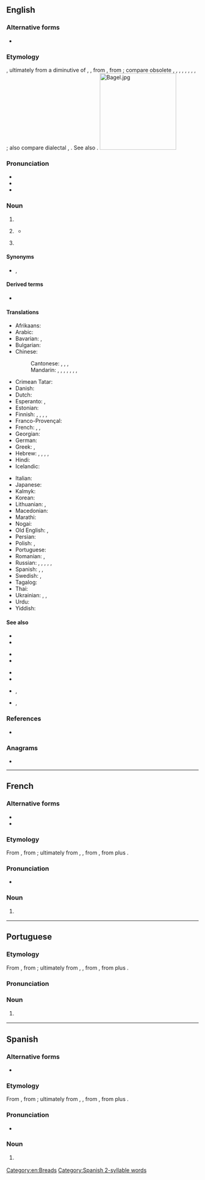 {{also|Bagel}}
==English==
{{wikipedia}}

===Alternative forms===
* {{l|en|beigel}} {{qualifier|UK}}

===Etymology===
{{PIE root|en|bʰewgʰ}}
{{bor|en|yi|בייגל|withtext=1}}, ultimately from a diminutive of {{der|en|gmh|bouc}}, {{m|gmh|boug-||ring, bracelet}}, from {{der|en|goh|boug||ring}}, from {{der|en|gem-pro|*baugaz||ring}}; compare obsolete {{cog|en|bee||metal ring, bracelet}}, {{cog|enm|bege}}, {{m|enm|beh}}, {{cog|ang|bēag}}, {{m|ang|bēah}}, {{cog|ofs|bāg}}, {{cog|osx|bōg}}, {{cog|gml|bōg}}, {{cog|non|baugr}}; also compare dialectal {{cog|AG.|Beugel}}, {{m|de|Beigel}}. See also {{m|en|beag}}.
[[File:Bagel.jpg|200px|right]]

===Pronunciation===
* {{IPA|/ˈbeɪɡəl/|[ˈbe̞ɪ̯ɡɫ̩]|lang=en}}
* {{audio|en-us-bagel.ogg|Audio (US)|lang=en}}
* {{rhymes|eɪɡəl|lang=en}}

===Noun===
{{en-noun}}

# {{l|en|A [[toroidal]] [[bread roll]] that is [[boil]]ed before it is [[bake]]d.}}
# {{lb|en|tennis|slang}} {{l|en|A [[score]] of 6-0 in a [[set]] (after the shape of a bagel, which looks like a zero).}}
#* {{quote-journal|date=January 30, 2011
|author=Piers Newbery
|title=Australian Open: Djokovic too good for Murray in final
|work=BBC
|url=http://news.bbc.co.uk/sport2/hi/tennis/9380511.stm
|page=
|passage=The Scot, who had been close to a two-set deficit in his semi-final against David Ferrer, avoided the dreaded bagel by seeing off a set point at 5-0 down before finally breaking the Djokovic serve to love as he began to go for his shots with the set seemingly gone.
}}
# {{lb|en|slang|ethnic slur|South Africa}} {{l|en|An overly [[materialistic]] and [[selfish]] [[young]] [[Jewish]] [[man]].}}

====Synonyms====
* {{sense|spoiled young Jewish man}} {{l|en|JAP}} {{qualifier|US|Autralia}}, {{l|en|kugel}} {{qualifier|South Africa}}

====Derived terms====
* {{l|en|bagel head}}

====Translations====
{{trans-top|toroidal bread roll that is boiled and then baked}}
* Afrikaans: {{l|af|bagel}}
* Arabic: {{t|ar|كَعْك|m}}
* Bavarian: {{t|bar|Beigl|m}}, {{t|bar|Beigel|m}}
* Bulgarian: {{t+|bg|геврек|m}}
* Chinese:
*: Cantonese: {{t|yue|比高包|tr=bei2 gou1 baau1}}, {{t|yue|比高|tr=bei2 gou1}}, {{t|yue|百吉圈|tr=baak3 gat1 hyun1}}, {{t|yue|小麥圈|tr=siu2 mak6 hyun1}}
*: Mandarin: {{t|cmn|貝果}}, {{t|cmn|贝果|tr=bèiguǒ}}, {{t|cmn|焙果|tr=bèiguǒ}}, {{t|cmn|培果|tr=péiguǒ}}, {{t|cmn|百吉圈|tr=bǎijí quān}}, {{t|cmn|百吉|tr=bǎijí}}, {{t+|cmn|麵包圈}}, {{t+|cmn|面包圈|tr=miànbāoquān}}
* Crimean Tatar: {{t|crh|qalaç}}
* Danish: {{t|da|bagel|c}}
* Dutch: {{t+|nl|bagel|f|m}}
* Esperanto: {{t|eo|kringo}}, {{t|eo|bagelo}}
* Estonian: {{t|et|soolakringel}}
* Finnish: {{t|fi|vesirinkeli}}, {{t|fi|bagelrinkeli}}, {{t|fi|bagelirinkeli}}, {{t+|fi|bagel}}, {{t|fi|bageli}}
* Franco-Provençal: {{t|frp|baguèl|m}}
* French: {{t+|fr|bagel|m}}, {{t+|fr|baguel|m}}, {{t+|fr|beguel|m}}
* Georgian: {{t|ka|ბლითი}}
* German: {{t+|de|Bagel|m}}
* Greek: {{t|el|μπέιγκελ|n}}, {{t+|el|κουλούρι|n}}
* Hebrew: {{t|he|בייגל|m}}, {{t|he|בֵּיְגֶּל|m|tr=béigel}}, {{t|he|בייגלה|m}}, {{t+|he|בֵּיְגָּלֶה|m|tr=béigale}}, {{t+|he|כַּעַךְ|m|tr=ká'akh}}
* Hindi: {{t|hi|बैगल रोटी|f}}
* Icelandic: {{t+|is|beygla|f}}
{{trans-mid}}
* Italian: {{t|it|bagel|m}}
* Japanese: {{t|ja|ベーグル|tr=bēguru}}
* Kalmyk: {{t|xal|тоһш}}
* Korean: {{t|ko|베이글}}
* Lithuanian: {{t|lt|beigelis|m}}, {{t|lt|didriestainis|m}}
* Macedonian: {{t|mk|ѓеврек|m}}
* Marathi: {{t|mr|बेगल|m}}
* Nogai: {{t|nog|тогаш}}
* Old English: {{t|ang|bēag|m}}, {{t|ang|bēagel|m}}
* Persian: {{t|fa|بِیگِل|tr=beygel}}
* Polish: {{t+|pl|bajgiel|m}}, {{t|pl|bajgeł|m}}
* Portuguese: {{t|pt|bagel|m}}
* Romanian: {{t+|ro|covrig|m}}, {{t|ro|bagel|m}}
* Russian: {{t+|ru|бу́блик|m}}, {{t+|ru|бара́нка|f}}, {{t+|ru|су́шка|f}}, {{qualifier|foreign style}} {{t+|ru|бейгл|m|tr=bɛjgl}}, {{t|ru|бе́йгель|m|tr=bɛ́jgelʹ}}, {{qualifier|semi-circle}} {{t+|ru|рога́лик|m}}
* Spanish: {{t|es|panecillo|m}}, {{t|es|bagel|m}}, {{t+|es|baguel|m}}
* Swedish: {{t|sv|bagel|c}}, {{t|sv|beigel|c}}
* Tagalog: {{t|tl|beygel}}
* Thai: {{t|th|เบเกิล|tr=bee-gəən}}
* Ukrainian: {{t|uk|бейґл|m}}, {{t|uk|ба́йґель|m}}, {{t+|uk|бу́блик|m}}
* Urdu: {{t|ur|بیگل روٹی|f|tr=baigal roṭī}}
* Yiddish: {{t|yi|בייגל|m}}
{{trans-bottom}}

====See also====
{{top4}}
* {{l|en|Beuge}}
* {{l|en|beugen}}
{{mid4}}
* {{l|en|Beugung}}
* {{l|en|Biege}}
{{mid4}}
* {{l|en|biegen}}
* {{l|en|Biegung}}
{{mid4}}
* {{l|en|donut}}, {{l|en|doughnut}}
* {{l|en|torus}}, {{l|en|toroid}}
{{bottom}}

===References===
* {{R:Online Etymology Dictionary}}

===Anagrams===
* {{anagrams|en|Gable|gabel|gable|galbe|gleba}}

[[Category:en:Breads]]

----

==French==

===Alternative forms===
* {{l|fr|baguel}}
* {{l|fr|beguel}}

===Etymology===
{{PIE root|fr|bʰewgʰ}}
From {{bor|fr|en|bagel}}, from {{der|fr|yi|בייגל}}; ultimately from {{der|fr|gmh|bouc}}, {{m|gmh|boug-||ring, bracelet}}, from {{der|fr|goh|boug||ring}}, from {{der|fr|gem-pro|*baug-||ring}} plus {{m|gem-pro|*-il|pos=noun suffix}}.

===Pronunciation===
{{wikipedia|lang=fr}}
* {{fr-IPA|baguel|bégueul}}

===Noun===
{{fr-noun|m}}

# {{l|en|bagel}} {{gloss|toroidal bread roll}}

{{topics|fr|Breads}}

----

==Portuguese==

===Etymology===
{{PIE root|pt|bʰewgʰ}}
From {{bor|pt|en|bagel}}, from {{der|pt|yi|בייגל}}; ultimately from {{der|pt|gmh|bouc}}, {{m|gmh|boug-||ring, bracelet}}, from {{der|pt|goh|boug||ring}}, from {{der|pt|gem-pro|*baug-||ring}} plus {{m|gem-pro|*-il|pos=noun suffix}}.

===Pronunciation===
{{wikipedia|lang=pt}}
{{rfp|pt}}

===Noun===
{{pt-noun|m|s}}

# {{l|en|bagel}} {{gloss|toroidal bread roll}}

{{topics|pt|Breads}}

----

==Spanish==

===Alternative forms===
* {{l|es|baguel}}

===Etymology===
{{PIE root|es|bʰewgʰ}}
From {{bor|es|en|bagel}}, from {{der|es|yi|בייגל}}; ultimately from {{der|es|gmh|bouc}}, {{m|gmh|boug-||ring, bracelet}}, from {{der|es|goh|boug||ring}}, from {{der|es|gem-pro|*baug-||ring}} plus {{m|gem-pro|*-il|pos=noun suffix}}.

===Pronunciation===
{{wikipedia|lang=es}}
* {{es-IPA|baguel}}

===Noun===
{{es-noun|m}}

# {{l|en|bagel}} {{gloss|toroidal bread roll}}

{{topics|es|Breads}}

[[Category:Spanish 2-syllable words]]